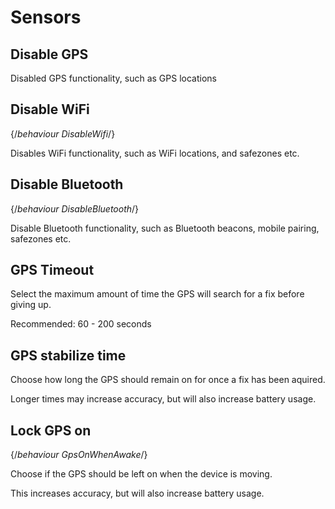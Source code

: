 
# Sensors

## Disable GPS

Disabled GPS functionality, such as GPS locations

## Disable WiFi

{/*behaviour DisableWifi*/}

Disables WiFi functionality, such as WiFi locations, and safezones etc.

## Disable Bluetooth

{/*behaviour DisableBluetooth*/}

Disable Bluetooth functionality, such as Bluetooth beacons, mobile pairing, safezones etc.

## GPS Timeout

Select the maximum amount of time the GPS will search for a fix before giving up.

Recommended: 60 - 200 seconds

## GPS stabilize time

Choose how long the GPS should remain on for once a fix has been aquired.

Longer times may increase accuracy, but will also increase battery usage.

## Lock GPS on

{/*behaviour GpsOnWhenAwake*/}

Choose if the GPS should be left on when the device is moving.

This increases accuracy, but will also increase battery usage.
